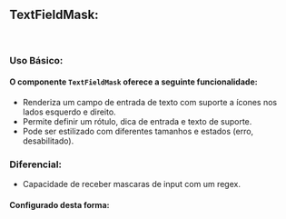 

<Meta of={TextFieldMaskStories} />

## TextFieldMask:

<br />

### Uso Básico:

#### O componente `TextFieldMask` oferece a seguinte funcionalidade:
- Renderiza um campo de entrada de texto com suporte a ícones nos lados esquerdo e direito.
- Permite definir um rótulo, dica de entrada e texto de suporte.
- Pode ser estilizado com diferentes tamanhos e estados (erro, desabilitado).

### Diferencial:

- Capacidade de receber mascaras de input com um regex.


<Canvas />

<Controls/>


#### Configurado desta forma:

 ```javascript
 input: {
          carret: colors.gray["200"],
          focus: colors.gray["300"],
        },
```

